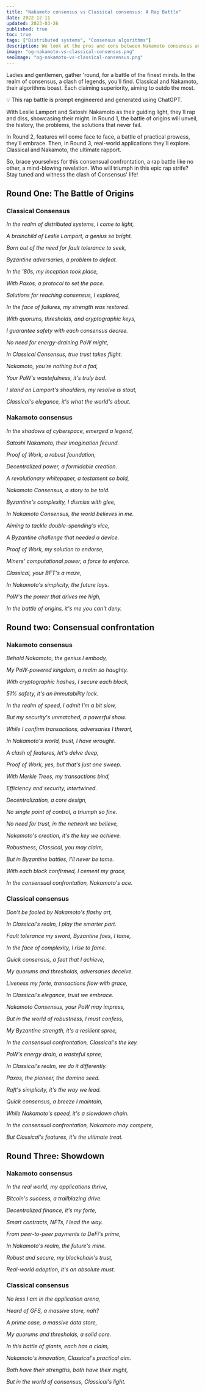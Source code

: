 ```yaml
---
title: "Nakamoto consensus vs Classical consensus: A Rap Battle"
date: 2022-12-11
updated: 2023-03-26
published: true
toc: true
tags: ["Distributed systems", "Consensus algorithms"]
description: We look at the pros and cons between Nakamoto consensus and classical consensus through a rap battle.
image: "og-nakamoto-vs-classical-consensus.png"
seoImage: "og-nakamoto-vs-classical-consensus.png"
---
```


Ladies and gentlemen, gather 'round, for a battle of the finest minds.
In the realm of consensus, a clash of legends, you'll find.
Classical and Nakamoto, their algorithms boast.
Each claiming superiority, aiming to outdo the most.

<Callout>

💡 This rap battle is prompt engineered and generated using ChatGPT.

</Callout>

With Leslie Lamport and Satoshi Nakamoto as their guiding light,
they'll rap and diss, showcasing their might.
In Round 1, the battle of origins will unveil,
the history, the problems, the solutions that never fail.

In Round 2, features will come face to face,
a battle of practical prowess, they'll embrace.
Then, in Round 3, real-world applications they'll explore.
Classical and Nakamoto, the ultimate rapport.

So, brace yourselves for this consensual confrontation,
a rap battle like no other, a mind-blowing revelation.
Who will triumph in this epic rap strife?
Stay tuned and witness the clash of Consensus' life!

## Round One: The Battle of Origins

### Classical Consensus

_In the realm of distributed systems, I come to light,_

_A brainchild of Leslie Lamport, a genius so bright._

_Born out of the need for fault tolerance to seek,_

_Byzantine adversaries, a problem to defeat._

_In the '80s, my inception took place,_

_With Paxos, a protocol to set the pace._

_Solutions for reaching consensus, I explored,_

_In the face of failures, my strength was restored._

_With quorums, thresholds, and cryptographic keys,_

_I guarantee safety with each consensus decree._

_No need for energy-draining PoW might,_

_In Classical Consensus, true trust takes flight._

_Nakamoto, you're nothing but a fad,_

_Your PoW's wastefulness, it's truly bad._

_I stand on Lamport's shoulders, my resolve is stout,_

_Classical's elegance, it's what the world's about._

### Nakamoto consensus

_In the shadows of cyberspace, emerged a legend,_

_Satoshi Nakamoto, their imagination fecund._

_Proof of Work, a robust foundation,_

_Decentralized power, a formidable creation._

_A revolutionary whitepaper, a testament so bold,_

_Nakamoto Consensus, a story to be told._

_Byzantine's complexity, I dismiss with glee,_

_In Nakamoto Consensus, the world believes in me._

_Aiming to tackle double-spending's vice,_

_A Byzantine challenge that needed a device._

_Proof of Work, my solution to endorse,_

_Miners' computational power, a force to enforce._

_Classical, your BFT's a maze,_

_In Nakamoto's simplicity, the future lays._

_PoW's the power that drives me high,_

_In the battle of origins, it's me you can't deny._

## Round two: Consensual confrontation

### Nakamoto consensus

_Behold Nakamoto, the genius I embody,_

_My PoW-powered kingdom, a realm so haughty._

_With cryptographic hashes, I secure each block,_

_51% safety, it's an immutability lock._

_In the realm of speed, I admit I'm a bit slow,_

_But my security's unmatched, a powerful show._

_While I confirm transactions, adversaries I thwart,_

_In Nakamoto's world, trust, I have wrought._

_A clash of features, let's delve deep,_

_Proof of Work, yes, but that's just one sweep._

_With Merkle Trees, my transactions bind,_

_Efficiency and security, intertwined._

_Decentralization, a core design,_

_No single point of control, a triumph so fine._

_No need for trust, in the network we believe,_

_Nakamoto's creation, it's the key we achieve._

_Robustness, Classical, you may claim,_

_But in Byzantine battles, I'll never be tame._

_With each block confirmed, I cement my grace,_

_In the consensual confrontation, Nakamoto's ace._

### Classical consensus

_Don't be fooled by Nakamoto's flashy art,_

_In Classical's realm, I play the smarter part._

_Fault tolerance my sword, Byzantine foes, I tame,_

_In the face of complexity, I rise to fame._

_Quick consensus, a feat that I achieve,_

_My quorums and thresholds, adversaries deceive._

_Liveness my forte, transactions flow with grace,_

_In Classical's elegance, trust we embrace._

_Nakamoto Consensus, your PoW may impress,_

_But in the world of robustness, I must confess,_

_My Byzantine strength, it's a resilient spree,_

_In the consensual confrontation, Classical's the key._

_PoW's energy drain, a wasteful spree,_

_In Classical's realm, we do it differently._

_Paxos, the pioneer, the domino seed._

_Raft's simplicity, it's the way we lead._

_Quick consensus, a breeze I maintain,_

_While Nakamoto's speed, it's a slowdown chain._

_In the consensual confrontation, Nakamoto may compete,_

_But Classical's features, it's the ultimate treat._

## Round Three: Showdown

### Nakamoto consensus

_In the real world, my applications thrive,_

_Bitcoin's success, a trailblazing drive._

_Decentralized finance, it's my forte,_

_Smart contracts, NFTs, I lead the way._

_From peer-to-peer payments to DeFi's prime,_

_In Nakamoto's realm, the future's mine._

_Robust and secure, my blockchain's trust,_

_Real-world adoption, it's an absolute must._

### Classical consensus

_No less I am in the application arena,_

_Heard of GFS, a massive store, nah?_

_A prime case, a massive data store,_

_My quorums and thresholds, a solid core._

_In this battle of giants, each has a claim,_

_Nakamoto's innovation, Classical's practical aim._

_Both have their strengths, both have their might,_

_But in the world of consensus, Classical's light._

